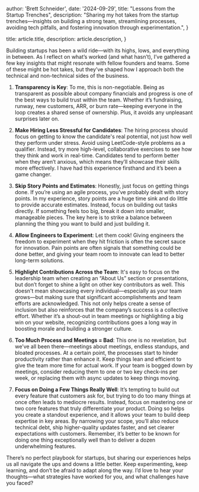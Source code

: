
  author: 'Brett Schneider',
  date: '2024-09-29',
  title: "Lessons from the Startup Trenches",
  description:
    "Sharing my hot takes from the startup trenches—insights on building a strong team, streamlining processes, avoiding tech pitfalls, and fostering innovation through experimentation.",
}

  title: article.title,
  description: article.description,
}


Building startups has been a wild ride—with its highs, lows, and everything in between. As I reflect on what’s worked (and what hasn’t), I’ve gathered a few key insights that might resonate with fellow founders and teams. Some of these might be hot takes, but they’ve shaped how I approach both the technical and non-technical sides of the business. 

1. **Transparency is Key**: To me, this is non-negotiable. Being as transparent as possible about company financials and progress is one of the best ways to build trust within the team. Whether it’s fundraising, runway, new customers, ARR, or burn rate—keeping everyone in the loop creates a shared sense of ownership. Plus, it avoids any unpleasant surprises later on.


2. **Make Hiring Less Stressful for Candidates**: The hiring process should focus on getting to know the candidate's real potential, not just how well they perform under stress. Avoid using LeetCode-style problems as a qualifier. Instead, try more high-level, collaborative exercises to see how they think and work in real-time. Candidates tend to perform better when they aren’t anxious, which means they’ll showcase their skills more effectively. I have had this experience firsthand and it’s been a game changer.

3. **Skip Story Points and Estimates**: Honestly, just focus on getting things done. If you’re using an agile process, you’ve probably dealt with story points. In my experience, story points are a huge time sink and do little to provide accurate estimates. Instead, focus on building out tasks directly. If something feels too big, break it down into smaller, manageable pieces. The key here is to strike a balance between planning the thing you want to build and just building it. 

4. **Allow Engineers to Experiment**: Let them cook! Giving engineers the freedom to experiment when they hit friction is often the secret sauce for innovation. Pain points are often signals that something could be done better, and giving your team room to innovate can lead to better long-term solutions.

5. **Highlight Contributions Across the Team**: It's easy to focus on the leadership team when creating an “About Us” section or presentations, but don’t forget to shine a light on other key contributors as well. This doesn't mean showcasing every individual—especially as your team grows—but making sure that significant accomplishments and team efforts are acknowledged. This not only helps create a sense of inclusion but also reinforces that the company’s success is a collective effort. Whether it’s a shout-out in team meetings or highlighting a big win on your website, recognizing contributions goes a long way in boosting morale and building a stronger culture.

6. **Too Much Process and Meetings = Bad**: This one is no revelation, but we’ve all been there—meetings about meetings, endless standups, and bloated processes. At a certain point, the processes start to hinder productivity rather than enhance it. Keep things lean and efficient to give the team more time for actual work. If your team is bogged down by meetings, consider reducing them to one or two key check-ins per week, or replacing them with async updates to keep things moving.

7. **Focus on Doing a Few Things Really Well**: It’s tempting to build out every feature that customers ask for, but trying to do too many things at once often leads to mediocre results. Instead, focus on mastering one or two core features that truly differentiate your product. Doing so helps you create a standout experience, and it allows your team to build deep expertise in key areas. By narrowing your scope, you’ll also reduce technical debt, ship higher-quality updates faster, and set clearer expectations with customers. Remember, it’s better to be known for doing one thing exceptionally well than to deliver a dozen underwhelming features.

There’s no perfect playbook for startups, but sharing our experiences helps us all navigate the ups and downs a little better. Keep experimenting, keep learning, and don’t be afraid to adapt along the way. I’d love to hear your thoughts—what strategies have worked for you, and what challenges have you faced?